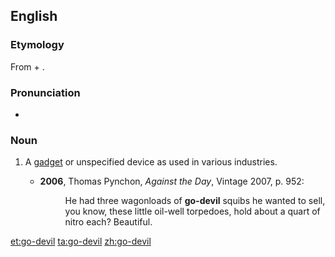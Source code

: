 ==English==

===Etymology===
From {{term|go}} + {{term|devil}}.

===Pronunciation===
* {{IPA|/ˈɡəʊdɛvəl/}}

===Noun===
{{en-noun}}

# {{rfc-def}} {{context|US|colloquial}} A [[gadget]] or unspecified device as used in various industries.
#* '''2006''', Thomas Pynchon, ''Against the Day'', Vintage 2007, p. 952:
#*: He had three wagonloads of '''go-devil''' squibs he wanted to sell, you know, these little oil-well torpedoes, hold about a quart of nitro each? Beautiful.

[[et:go-devil]]
[[ta:go-devil]]
[[zh:go-devil]]